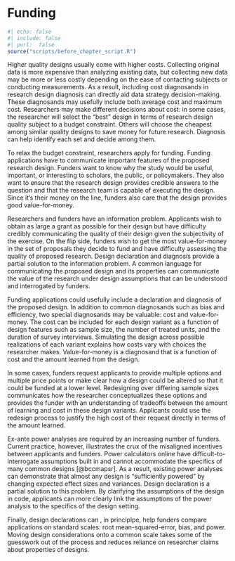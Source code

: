 # Funding {.unnumbered}


```r
#| echo: false
#| include: false
#| purl:  false
source("scripts/before_chapter_script.R")
```

Higher quality designs usually come with higher costs. Collecting original data is more expensive than analyzing existing data, but collecting new data may be more or less costly depending on the ease of contacting subjects or conducting measurements. As a result, including cost diagnosands in research design diagnosis can directly aid data strategy decision-making. These diagnosands may usefully include both average cost and maximum cost. Researchers may make different decisions about cost: in some cases, the researcher will select the "best" design in terms of research design quality subject to a budget constraint. Others will choose the cheapest among similar quality designs to save money for future research. Diagnosis can help identify each set and decide among them.

To relax the budget constraint, researchers apply for funding. Funding applications have to communicate important features of the proposed research design. Funders want to know why the study would be useful, important, or interesting to scholars, the public, or policymakers. They also want to ensure that the research design provides credible answers to the question and that the research team is capable of executing the design. Since it's their money on the line, funders also care that the design provides good value-for-money.

Researchers and funders have an information problem. Applicants wish to obtain as large a grant as possible for their design but have difficulty credibly communicating the quality of their design given the subjectivity of the exercise. On the flip side, funders wish to get the most value-for-money in the set of proposals they decide to fund and have difficulty assessing the quality of proposed research. Design declaration and diagnosis provide a partial solution to the information problem. A common language for communicating the proposed design and its properties can communicate the value of the research under design assumptions that can be understood and interrogated by funders. 

Funding applications could usefully include a declaration and diagnosis of the proposed design. In addition to common diagnosands such as bias and efficiency, two special diagnosands may be valuable: cost and value-for-money. The cost can be included for each design variant as a function of design features such as sample size, the number of treated units, and the duration of survey interviews. Simulating the design across possible realizations of each variant explains how costs vary with choices the researcher makes. Value-for-money is a diagnosand that is a function of cost and the amount learned from the design. 

In some cases, funders request applicants to provide multiple options and multiple price points or make clear how a design could be altered so that it could be funded at a lower level. Redesigning over differing sample sizes communicates how the researcher conceptualizes these options and provides the funder with an understanding of tradeoffs between the amount of learning and cost in these design variants. Applicants could use the redesign process to justify the high cost of their request directly in terms of the amount learned.

Ex-ante power analyses are required by an increasing number of funders. Current practice, however, illustrates the crux of the misaligned incentives between applicants and funders. Power calculators online have difficult-to-interrogate assumptions built in and cannot accommodate the specifics of many common designs [@bccmapsr]. As a result, existing power analyses can demonstrate that almost any design is "sufficiently powered" by changing expected effect sizes and variances. Design declaration is a partial solution to this problem. By clarifying the assumptions of the design in code, applicants can more clearly link the assumptions of the power analysis to the specifics of the design setting.

Finally, design declarations can , in principlpe, help funders compare applications on standard scales: root mean-squared-error, bias, and power. Moving design considerations onto a common scale takes some of the guesswork out of the process and reduces reliance on researcher claims about properties of designs.
